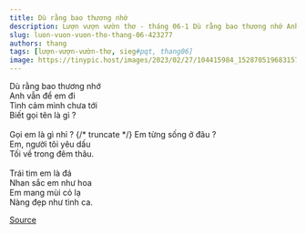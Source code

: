 ```yaml
---
title: Dù rằng bao thương nhớ
description: Lượn vượn vườn thơ - tháng 06-1 Dù rằng bao thương nhớ Anh vẫn để em đi
slug: luon-vuon-vuon-tho-thang-06-423277
authors: thang
tags: [lượn-vượn-vườn-thơ, sieg#pqt, thang06]
image: https://tinypic.host/images/2023/02/27/104415984_152870519683157_2424791104910151404_n.th.jpg
---
```


Dù rằng bao thương nhớ\
Anh vẫn để em đi\
Tình cảm mình chưa tới\
Biết gọi tên là gì ?\
\
Gọi em là gì nhỉ ?
{/* truncate */}
Em từng sống ở đâu ?\
Em, người tôi yêu dấu\
Tối về trong đêm thâu.\
\
Trái tim em là đá\
Nhan sắc em như hoa\
Em mang mùi cỏ lạ\
Nàng đẹp như tình ca.

[Source](https://www.facebook.com/ape.poem/posts/pfbid031ibkCVcduCCnYbPv2vwH9A1EyQ8m6wNHVig57e3zb6sRTMz9LaziMtJbQQpdQHVZl)
